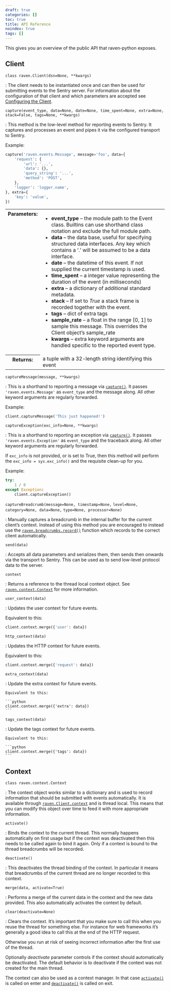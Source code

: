 ```yaml
---
draft: true
categories: []
toc: true
title: API Reference
noindex: true
tags: []
---
```


This gives you an overview of the public API that raven-python exposes.

## Client

<a name="raven.Client" />

`class raven.Client(dsn=None, **kwargs)`

: The client needs to be instantiated once and can then be used for submitting events to the Sentry server. For information about the configuration of that client and which parameters are accepted see [Configuring the Client](/clients/python/advanced/#python-client-config).

<a name="raven.Client.capture" />

`capture(event_type, data=None, date=None, time_spent=None, extra=None, stack=False, tags=None, **kwargs)`

: This method is the low-level method for reporting events to Sentry. It captures and processes an event and pipes it via the configured transport to Sentry.

Example:

```python
capture('raven.events.Message', message='foo', data={
    'request': {
        'url': '...',
        'data': {},
        'query_string': '...',
        'method': 'POST',
    },
    'logger': 'logger.name',
}, extra={
    'key': 'value',
})
```

<table class="table"><tbody valign="top"><tr><th>Parameters:</th><td><ul><li><strong>event_type</strong> – the module path to the Event class. Builtins can use shorthand class notation and exclude the full module path.</li><li><strong>data</strong> – the data base, useful for specifying structured data interfaces. Any key which contains a ‘.’ will be assumed to be a data interface.</li><li><strong>date</strong> – the datetime of this event. If not supplied the current timestamp is used.</li><li><strong>time_spent</strong> – a integer value representing the duration of the event (in milliseconds)</li><li><strong>extra</strong> – a dictionary of additional standard metadata.</li><li><strong>stack</strong> – If set to <cite>True</cite> a stack frame is recorded together with the event.</li><li><strong>tags</strong> – dict of extra tags</li><li><strong>sample_rate</strong> – a float in the range [0, 1] to sample this message. This overrides the Client object’s sample_rate</li><li><strong>kwargs</strong> – extra keyword arguments are handled specific to the reported event type.</li></ul></td></tr><tr><th>Returns:</th><td>a tuple with a 32-length string identifying this event</td></tr></tbody></table>

<a name="raven.Client.captureMessage" />

`captureMessage(message, **kwargs)`

: This is a shorthand to reporting a message via [`capture()`](#raven.Client.capture "raven.Client.capture"). It passes `'raven.events.Message'` as `event_type` and the message along. All other keyword arguments are regularly forwarded.

Example:

```python
client.captureMessage('This just happened!')
```

<a name="raven.Client.captureException" />

`captureException(exc_info=None, **kwargs)`

: This is a shorthand to reporting an exception via [`capture()`](#raven.Client.capture "raven.Client.capture"). It passes `'raven.events.Exception'` as `event_type` and the traceback along. All other keyword arguments are regularly forwarded.

If `exc_info` is not provided, or is set to True, then this method will perform the `exc_info = sys.exc_info()` and the requisite clean-up for you.

Example:

```python
try:
    1 / 0
except Exception:
    client.captureException()
```

<a name="raven.Client.captureBreadcrumb" />

`captureBreadcrumb(message=None, timestamp=None,`
`level=None, category=None, data=None,`
`type=None, processor=None)`

: Manually captures a breadcrumb in the internal buffer for the current client’s context. Instead of using this method you are encouraged to instead use the [`raven.breadcrumbs.record()`](/clients/python/breadcrumbs/#raven.breadcrumbs.record) function which records to the correct client automatically.

<a name="raven.Client.send" />

`send(data)`

: Accepts all data parameters and serializes them, then sends then onwards via the transport to Sentry. This can be used as to send low-level protocol data to the server.

<a name="raven.Client.context" />

`context`

: Returns a reference to the thread local context object. See [`raven.context.Context`](#raven.context.Context "raven.context.Context") for more information.

<a name="raven.Client.user_context" />

`user_context(data)`

: Updates the user context for future events.

Equivalent to this:

```python
client.context.merge({'user': data})
```

<a name="raven.Client.http_context" />

`http_context(data)`

: Updates the HTTP context for future events.

Equivalent to this:

```python
client.context.merge({'request': data})
```

<a name="raven.client.extra_context" />

`extra_context(data)`

: Update the extra context for future events.

    Equivalent to this:

    ```python
    client.context.merge({'extra': data})
    ```

<a name="raven.Client.tags_context" />

`tags_context(data)`

: Update the tags context for future events.

    Equivalent to this:

    ```python
    client.context.merge({'tags': data})
    ```

## Context

<a name="raven.context.Context" />

`class raven.context.Context`

: The context object works similar to a dictionary and is used to record information that should be submitted with events automatically. It is available through [`raven.Client.context`](#raven.Client.context "raven.Client.context") and is thread local. This means that you can modify this object over time to feed it with more appropriate information.

<a name="raven.context.Context.activate" />

`activate()`

: Binds the context to the current thread. This normally happens automatically on first usage but if the context was deactivated then this needs to be called again to bind it again. Only if a context is bound to the thread breadcrumbs will be recorded.

<a name="raven.context.Context.deactivate" />

`deactivate()`

: This deactivates the thread binding of the context. In particular it means that breadcrumbs of the current thread are no longer recorded to this context.

<a name="raven.context.Context.merge" />

`merge(data, activate=True)`

: Performs a merge of the current data in the context and the new data provided. This also automatically activates the context by default.

<a name="raven.context.Context.clear" />

`clear(deactivate=None)`

: Clears the context. It’s important that you make sure to call this when you reuse the thread for something else. For instance for web frameworks it’s generally a good idea to call this at the end of the HTTP request.

Otherwise you run at risk of seeing incorrect information after the first use of the thread.

Optionally _deactivate_ parameter controls if the context should automatically be deactivated. The default behavior is to deactivate if the context was not created for the main thread.

The context can also be used as a context manager. In that case [`activate()`](#raven.context.Context.activate "raven.context.Context.activate") is called on enter and [`deactivate()`](#raven.context.Context.deactivate "raven.context.Context.deactivate") is called on exit.
